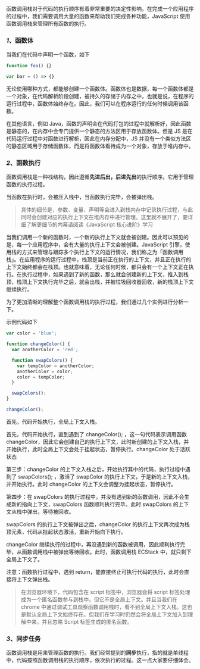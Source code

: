 

函数调用栈对于代码的执行顺序有着非常重要的决定性影响。在完成一个应用程序的过程中，我们需要调用大量的函数来帮助我们完成各种功能，JavaScript 使用函数调用栈来管理所有函数的执行。

### *1*、函数体

当我们在代码中声明一个函数，如下

```ts
function foo() {}

var bar = () => {}
```

无论使用哪种方式，都能够创建一个函数体。函数体也是数据，每一个函数体都是一个对象，在代码解析阶段创建，被持久的存储于内存之中，也就是说，在程序的运行过程中，函数体始终存在。因此，我们可以在程序运行的任何时候调用该函数。

在其他语言，例如 Java，函数的声明会在代码打包的过程中就解析好，因此函数是静态的，在内存中会专门提供一个静态的方法区用于存放函数体。但是 JS 是在代码运行过程中对函数进行解析，因此在内存分配中，JS 并没有一个类似方法区的静态区域用于存储函数体，而是将函数体看待成为一个对象，存放于堆内存中。

### *2*、函数执行

函数调用栈是一种栈结构，因此遵循**先进后出，后进先出**的执行顺序。它用于管理函数的执行过程。

当函数在执行时，会被压入栈中，当函数执行完毕，会被弹出栈。

> 具体的细节是，参数、变量、声明等会进入到栈内存中记录执行过程，与此同时会创建对应的执行上下文在堆内存中进行管理。这里就不展开了，要详细了解更细节的内幕请阅读《JavaScript 核心进阶》学习


当我们调用一个新的函数时，一个新的执行上下文就会被创建。因此可以预见的是，每一个应用程序中，会有大量的执行上下文会被创建。JavaScript 引擎，使用栈的方式来管理与跟踪多个执行上下文的运行情况，我们称之为「函数调用栈」。在应用程序的运行过程中，栈顶是当前正在执行的上下文，并且正在执行的上下文始终都会在栈顶。也就意味着，无论任何时候，都只会有一个上下文正在执行。在执行过程中，如果遇到了新的函数，那么就会创建新的上下文，推入到栈顶，栈顶上下文执行完毕之后，就会出栈，并被垃圾回收器回收，新的栈顶上下文继续执行。

为了更加清晰的理解整个函数调用栈的执行过程，我们通过几个实例进行分析一下。

示例代码如下

```ts
var color = 'blue';

function changeColor() {
  var anotherColor = 'red';

  function swapColors() {
    var tempColor = anotherColor;
    anotherColor = color;
    color = tempColor;
  }

  swapColors();
}

changeColor();
```

首先，代码开始执行，全局上下文入栈。

<Demo01 />

首先，代码开始执行，直到遇到了 changeColor(); ，这一句代码表示调用函数 changeColor，因此它会创建自己的执行上下文，此时新创建的上下文入栈，并开始执行，此时全局上下文会处于挂起状态，暂停执行。changeColor 处于活跃状态

<Demo02 />

第三步：changeColor 的上下文入栈之后，开始执行其中的代码，执行过程中遇到了 swapColors(); ，激活了 swapColor 的执行上下文，于是新的上下文入栈，并开始执行。此时 changeColor 的上下文会调整为挂起状态，暂停执行。

<Demo03 />

第四步：在 swapColors 的执行过程中，并没有遇到新的函数调用，因此不会生成新的指向上下文，swapColors 函数顺利执行完毕。此时 swapColors 的上下文从栈中弹出，等待被回收。

swapColors 的执行上下文被弹出之后，changeColor 的执行上下文再次成为栈顶元素，代码从挂起状态激活，重新开始向下执行。

<Demo02 />

changeColor 继续执行的过程中，再没遇到新的函数被调用，因此顺利执行完毕，从函数调用栈中被弹出等待回收。此时，函数调用栈 ECStack 中，就只剩下全局上下文了。

<Demo01 />

注意：函数执行过程中，遇到 return，能直接终止可执行代码的执行，此时会直接将上下文弹出栈。


> 在浏览器环境下，代码包含在 script 标签中，浏览器会将 script 标签处理成为一个匿名函数参与到栈中。但它不是全局上下文。并且当我们在 chrome 中通过调试工具观察函数调用栈时，看不到全局上下文入栈。这也是默认全局上下文始终存在。但我们在学习时仍然会将全局上下文加入到理解中来，并且忽略 Script 标签生成的匿名函数。


### *3*、同步任务

函数调用栈是用来管理函数的执行。我们经常提到的**同步**执行，指的就是单线程中，代码按照函数调用栈的执行顺序，依次执行的过程。这一点大家要仔细体会。